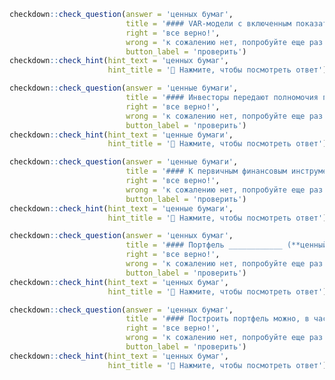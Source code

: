 ```r
checkdown::check_question(answer = 'ценных бумаг', 
                          title = '#### VAR-модели с включенным показателем процентных ставок доходности ____________ (**ценный, бумага**) объясняют лишь незначительную часть общей вариации инфляции.',
                          right = 'все верно!', 
                          wrong = 'к сожалению нет, попробуйте еще раз...',
                          button_label = 'проверить')
checkdown::check_hint(hint_text = 'ценных бумаг',
                      hint_title = '🔎 Нажмите, чтобы посмотреть ответ')
```

```r
checkdown::check_question(answer = 'ценные бумаги', 
                          title = '#### Инвесторы передают полномочия по разработке структуры их инвестиций в ____________ (**ценный, бумага**) менеджерам фондов по управлению портфелями ценных бумаг.',
                          right = 'все верно!', 
                          wrong = 'к сожалению нет, попробуйте еще раз...',
                          button_label = 'проверить')
checkdown::check_hint(hint_text = 'ценные бумаги',
                      hint_title = '🔎 Нажмите, чтобы посмотреть ответ')
```

```r
checkdown::check_question(answer = 'ценные бумаги', 
                          title = '#### К первичным финансовым инструментам относятся кредиты, займы, облигации, другие долговые ____________ (**ценный, бумага**).',
                          right = 'все верно!', 
                          wrong = 'к сожалению нет, попробуйте еще раз...',
                          button_label = 'проверить')
checkdown::check_hint(hint_text = 'ценные бумаги',
                      hint_title = '🔎 Нажмите, чтобы посмотреть ответ')
```

```r
checkdown::check_question(answer = 'ценных бумаг', 
                          title = '#### Портфель ____________ (**ценный, бумага**) является тем инструментом, с помощью которого обеспечивается необходимое инвестору постоянство дохода при условиях минимального риска.',
                          right = 'все верно!', 
                          wrong = 'к сожалению нет, попробуйте еще раз...',
                          button_label = 'проверить')
checkdown::check_hint(hint_text = 'ценных бумаг',
                      hint_title = '🔎 Нажмите, чтобы посмотреть ответ')
```

```r
checkdown::check_question(answer = 'ценных бумаг', 
                          title = '#### Построить портфель можно, в частности, из некоторога количества базового актива и безрисковых ____________ (**ценный, бумага**) (например, государственных облигаций).',
                          right = 'все верно!', 
                          wrong = 'к сожалению нет, попробуйте еще раз...',
                          button_label = 'проверить')
checkdown::check_hint(hint_text = 'ценных бумаг',
                      hint_title = '🔎 Нажмите, чтобы посмотреть ответ')
```

